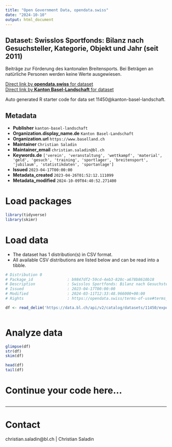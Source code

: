 ```yaml
---
title: "Open Government Data, opendata.swiss"
date: "2024-10-10"
output: html_document
---
```


## Dataset: Swisslos Sportfonds: Bilanz nach Gesuchsteller, Kategorie, Objekt und Jahr (seit 2011)

Beiträge zur Förderung des kantonalen Breitensports. Bei Beträgen an natürliche Personen werden keine Werte ausgewiesen.

[Direct link by **opendata.swiss** for dataset](https://opendata.swiss/de/dataset/swisslos-sportfonds-bilanz-nach-gesuchsteller-kategorie-objekt-und-jahr-ab-2011)<br>
[Direct link by **Kanton Basel-Landschaft** for dataset](https://data.bl.ch/explore/dataset/11450/)

Auto generated R starter code for data set 11450@kanton-basel-landschaft.

## Metadata

- **Publisher** `kanton-basel-landschaft`
- **Organization.display_name.de** `Kanton Basel-Landschaft`
- **Organization.url** `https://www.baselland.ch`
- **Maintainer** `Christian Saladin`
- **Maintainer_email** `christian.saladin@bl.ch`
- **Keywords.de** `['verein', 'veranstaltung', 'wettkampf', 'material', 'geld', 'gesuch', 'training', 'sportlager', 'breitensport', 'jubilaum', 'statistikdaten', 'sportanlage']`
- **Issued** `2023-04-17T00:00:00`
- **Metadata_created** `2023-04-26T01:52:12.111099`
- **Metadata_modified** `2024-10-09T04:40:52.271400`


# Load packages

```r

library(tidyverse)
library(skimr)

```

# Load data

-   The dataset has 1 distribution(s) in CSV format.
-   All available CSV distributions are listed below and can be read into a tibble.

```r

# Distribution 0
# Package_id               : b9847df2-59cd-4eb3-828c-a678b8610b18
# Description              : Swisslos Sportfonds: Bilanz nach Gesuchsteller, Kategorie, Objekt und Jahr (seit 2011) (csv)
# Issued                   : 2023-04-17T00:00:00
# Modified                 : 2024-03-11T12:33:48.966000+00:00
# Rights                   : https://opendata.swiss/terms-of-use#terms_by

df <- read_delim('https://data.bl.ch/api/v2/catalog/datasets/11450/exports/csv?use_labels=true')



```

# Analyze data

```r

glimpse(df)
str(df)
skim(df)

head(df)
tail(df)

```

# Continue your code here...

```r

```

------------------------------------------------------------------------

# Contact

christian.saladin@bl.ch | Christian Saladin
